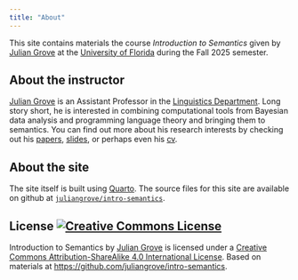 ```yaml
---
title: "About"
---
```


This site contains materials the course *Introduction to Semantics* given by [Julian Grove](http://juliangrove.github.io/) at the [University of Florida](https://lin.ufl.edu/) during the Fall 2025 semester.

## About the instructor

[Julian Grove](http://juliangrove.github.io/) is an Assistant Professor in the [Linguistics Department](https://lin.ufl.edu/).
Long story short, he is interested in combining computational tools from Bayesian data analysis and programming language theory and bringing them to semantics.
You can find out more about his research interests by checking out his [papers](https://juliangrove.github.io/papers.html), [slides](https://juliangrove.github.io/slides.html), or perhaps even his [cv](https://juliangrove.github.io/cv.html).

## About the site

The site itself is built using [Quarto](https://quarto.org/).
The source files for this site are available on github at [`juliangrove/intro-semantics`](https://github.com/juliangrove/intro-semantics.git).

## License <a rel="license" href="http://creativecommons.org/licenses/by-sa/4.0/"><img alt="Creative Commons License" style="border-width:0" src="https://i.creativecommons.org/l/by-sa/4.0/80x15.png" /></a>

<span xmlns:dct="http://purl.org/dc/terms/" href="http://purl.org/dc/dcmitype/Text" property="dct:title" rel="dct:type">Introduction to Semantics</span> by <a xmlns:cc="http://creativecommons.org/ns#" href="http://juliangrove.github.io" property="cc:attributionName" rel="cc:attributionURL">Julian Grove</a> is licensed under a <a rel="license" href="http://creativecommons.org/licenses/by-sa/4.0/">Creative Commons Attribution-ShareAlike 4.0 International License</a>.
Based on materials at <a xmlns:dct="http://purl.org/dc/terms/" href="https://github.com/juliangrove/intro-semantics" rel="dct:source">https://github.com/juliangrove/intro-semantics</a>.
